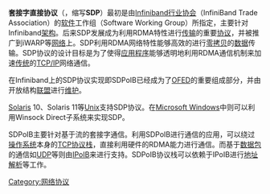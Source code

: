 {{NoteTA
|G1=IT
}}
{{Unreferenced|time=2017-01-10T22:59:07+00:00}}
'''套接字直接协议'''（{{lang-en|'''Sockets Direct Protocol'''}}，缩写'''SDP'''）最初是由[[Infiniband行业协会|Infiniband行业协会]]（InfiniBand Trade Association）的[[软件|软件]]工作组（Software Working Group）所指定，主要针对Infiniband[[架构|架构]]。后来SDP发展成为利用RDMA特性进行[[传输|传输]]的重要[[协议|协议]]，并被推广到iWARP等[[网络|网络]]上。SDP利用RDMA网络特性能够高效的进行[[零拷贝|零拷贝]]的[[数据|数据]]传输。SDP协议的设计目标是为了使得[[应用程序|应用程序]]能够透明地利用RDMA通信机制来加速[[传统|传统]]的[[TCP/IP|TCP/IP]]网络通信。

在Infiniband上的SDP协议实现即SDPoIB已经成为了[[OFED|OFED]]的重要组成部分，并由开放结构[[联盟|联盟]]进行[[维护|维护]]。

[[Solaris|Solaris]] 10、Solaris 11等[[Unix|Unix]]支持SDP协议。在[[Microsoft_Windows|Microsoft Windows]]中则可以利用Winsock Direct子系统来实现SDP。

SDPoIB主要针对基于流的套接字通信。利用SDPoIB进行通信的应用，可以绕过[[操作系统|操作系统]]本身的[[TCP协议栈|TCP协议栈]]，直接利用硬件的RDMA能力进行通信。而基于[[数据包|数据包]]的通信如[[用户数据报协议|UDP]]等则由[[IPoIB|IPoIB]]来进行支持。SDPoIB协议栈可以依赖于IPoIB进行[[地址解析|地址解析]]等工作。

[[Category:网络协议|Category:网络协议]]